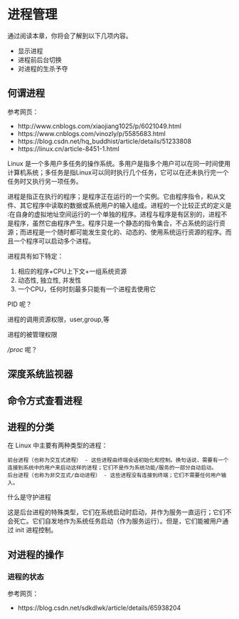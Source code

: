 # 进程管理 {#chap:manager-process}

通过阅读本章，你将会了解到以下几项内容。

- 显示进程
- 进程前后台切换
- 对进程的生杀予夺

## 何谓进程

参考网页：

- http://www.cnblogs.com/xiaojiang1025/p/6021049.html
- https://www.cnblogs.com/vinozly/p/5585683.html
- https://blog.csdn.net/hq_buddhist/article/details/51233808
- https://linux.cn/article-8451-1.html

Linux 是一个多用户多任务的操作系统。多用户是指多个用户可以在同一时间使用计算机系统；多任务是指Linux可以同时执行几个任务，它可以在还未执行完一个任务时又执行另一项任务。

进程是指正在执行的程序；是程序正在运行的一个实例。它由程序指令，和从文件、其它程序中读取的数据或系统用户的输入组成。进程的一个比较正式的定义是∶在自身的虚拟地址空间运行的一个单独的程序。进程与程序是有区别的，进程不是程序，虽然它由程序产生。程序只是一个静态的指令集合，不占系统的运行资源；而进程是一个随时都可能发生变化的、动态的、使用系统运行资源的程序。而且一个程序可以启动多个进程。

进程具有如下特定：

1. 相应的程序+CPU上下文+一组系统资源
1. 动态性, 独立性, 并发性
1. 一个CPU，任何时刻最多只能有一个进程去使用它

PID 呢？

进程的调用资源权限，user,group,等

进程的被管理权限

*/proc* 呢？

## 深度系统监视器

## 命令方式查看进程

## 进程的分类

在 Linux 中主要有两种类型的进程：

    前台进程（也称为交互式进程） - 这些进程由终端会话初始化和控制。换句话说，需要有一个连接到系统中的用户来启动这样的进程；它们不是作为系统功能/服务的一部分自动启动。
    后台进程（也称为非交互式/自动进程） - 这些进程没有连接到终端；它们不需要任何用户输入。

什么是守护进程

这是后台进程的特殊类型，它们在系统启动时启动，并作为服务一直运行；它们不会死亡。它们自发地作为系统任务启动（作为服务运行）。但是，它们能被用户通过 init 进程控制。

## 对进程的操作

### 进程的状态

参考网页：

- https://blog.csdn.net/sdkdlwk/article/details/65938204